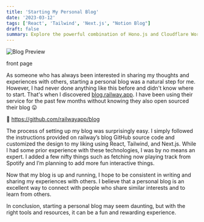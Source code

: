```yaml
---
title: 'Starting My Personal Blog'
date: '2023-03-12'
tags: ['React', 'Tailwind', 'Next.js', "Notion Blog"]
draft: false
summary: Explore the powerful combination of Hono.js and Cloudflare Workers behind Ryo, your not-so-average Discord bot. Discover how it seamlessly integrates email communication, enhances server scalability, and adds a touch of magic to Discord webhooks.
---
```


<Image src="/static/images/content/blog-preview.png" alt="Blog Preview"/>

front page

As someone who has always been interested in sharing my thoughts and experiences with others, starting a personal blog was a natural step for me. However, I had never done anything like this before and didn't know where to start. That's when I discovered [blog.railway.app](https://blog.railway.app). I have been using their service for the past few months without knowing they also open sourced their blog 😛

📢 https://github.com/railwayapp/blog

The process of setting up my blog was surprisingly easy. I simply followed the instructions provided on railway’s blog GitHub source code and customized the design to my liking using React, Tailwind, and Next.js. While I had some prior experience with these technologies, I was by no means an expert. I added a few nifty things such as fetching now playing track from Spotify and I’m planning to add more fun interactive things.

Now that my blog is up and running, I hope to be consistent in writing and sharing my experiences with others. I believe that a personal blog is an excellent way to connect with people who share similar interests and to learn from others.

In conclusion, starting a personal blog may seem daunting, but with the right tools and resources, it can be a fun and rewarding experience.

